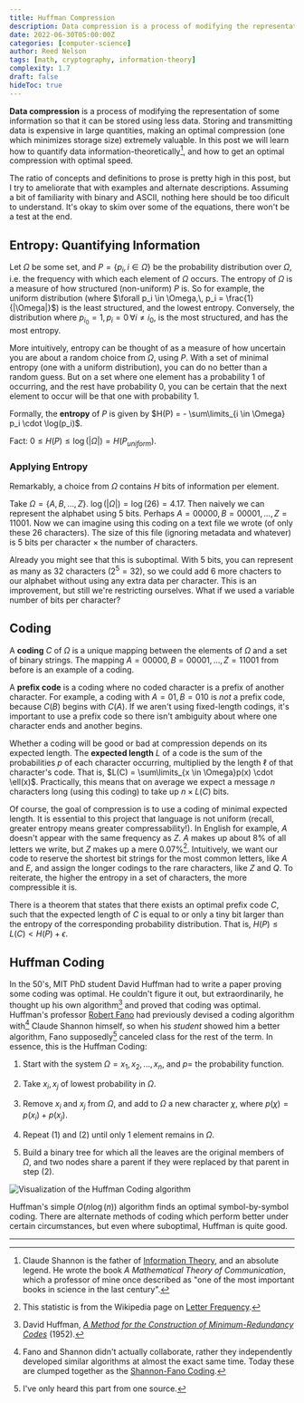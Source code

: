 ```yaml
---
title: Huffman Compression
description: Data compression is a process of modifying the representation of some information so that it can be stored using less data. We discuss how information is quantified (entropy), and a simple, speedy, and greedy compression algorithm (the Huffman Coding).
date: 2022-06-30T05:00:00Z
categories: [computer-science]
author: Reed Nelson
tags: [math, cryptography, information-theory]
complexity: 1.7
draft: false
hideToc: true
---
```


**Data compression** is a process of modifying the representation of some information so that it can be stored using less data. Storing and transmitting data is expensive in large quantities, making an optimal compression (one which minimizes storage size) extremely valuable. In this post we will learn how to quantify data information-theoretically[^1], and how to get an optimal compression with optimal speed.

The ratio of concepts and definitions to prose is pretty high in this post, but I try to ameliorate that with examples and alternate descriptions. Assuming a bit of familiarity with binary and ASCII, nothing here should be too dificult to understand. It's okay to skim over some of the equations, there won't be a test at the end.

## Entropy: Quantifying Information

Let $\Omega$ be some set, and $P = \{p_i,\, i\in \Omega\}$ be the probability distribution over $\Omega$, i.e. the frequency with which each element of $\Omega$ occurs. The entropy of $\Omega$ is a measure of how structured (non-uniform) $P$ is. So for example, the uniform distribution (where $\forall p_i \in \Omega,\, p_i = \frac{1}{|\Omega|}$) is the least structured, and the lowest entropy. Conversely, the distribution where $p_{i_0} = 1,\, p_i = 0 \, \forall i \neq i_0$, is the most structured, and has the most entropy.

More intuitively, entropy can be thought of as a measure of how uncertain you are about a random choice from $\Omega$, using $P$. With a set of minimal entropy (one with a uniform distribution), you can do no better than a random guess. But on a set where one element has a probability $1$ of occurring, and the rest have probability $0$, you can be certain that the next element to occur will be that one with probability $1$.

Formally, the **entropy** of $P$ is given by $H(P) = - \sum\limits_{i \in \Omega} p_i \cdot \log(p_i)$.

Fact: $0 \leq H(P) \leq \log(|\Omega|) = H(P_{uniform})$.

### Applying Entropy

Remarkably, a choice from $\Omega$ contains $H$ bits of information per element.

Take $\Omega = \{A, B, ..., Z\}$. $\log(|\Omega|) = \log(26) = 4.17$. Then naively we can represent the alphabet using 5 bits. Perhaps $A = 00000, B = 00001, ..., Z = 11001$. Now we can imagine using this coding on a text file we wrote (of only these 26 characters). The size of this file (ignoring metadata and whatever) is 5 bits per character $\times$ the number of characters.

Already you might see that this is suboptimal. With 5 bits, you can represent as many as 32 characters ($2^5 = 32$), so we could add 6 more chacters to our alphabet without using any extra data per character. This is an improvement, but still we're restricting ourselves. What if we used a variable number of bits per character?

## Coding

A **coding** $C$ of $\Omega$ is a unique mapping between the elements of $\Omega$ and a set of binary strings. The mapping $A = 00000, B = 00001, ..., Z = 11001$ from before is an example of a coding.

A **prefix code** is a coding where no coded character is a prefix of another character. For example, a coding with $A = 01, B = 010$ is *not* a prefix code, because $C(B)$ begins with $C(A)$. If we aren't using fixed-length codings, it's important to use a prefix code so there isn't ambiguity about where one character ends and another begins.

Whether a coding will be good or bad at compression depends on its expected length. The **expected length** $L$ of a code is the sum of the probabilities $p$ of each character occurring, multiplied by the length $\ell$ of that character's code. That is, $L(C) = \sum\limits_{x \in \Omega}p(x) \cdot \ell(x)$. Practically, this means that on average we expect a message $n$ characters long (using this coding) to take up $n \times L(C)$ bits.

Of course, the goal of compression is to use a coding of minimal expected length. It is essential to this project that language is not uniform (recall, greater entropy means greater compressability!). In English for example, $A$ doesn't appear with the same frequency as $Z$. $A$ makes up about $8\%$ of all letters we write, but $Z$ makes up a mere $0.07\%$[^2]. Intuitively, we want our code to reserve the shortest bit strings for the most common letters, like $A$ and $E$, and assign the longer codings to the rare characters, like $Z$ and $Q$. To reiterate, the higher the entropy in a set of characters, the more compressible it is.

There is a theorem that states that there exists an optimal prefix code $C$, such that the expected length of $C$ is equal to or only a tiny bit larger than the entropy of the corresponding probability distribution. That is, $H(P) \leq L(C) < H(P) + \epsilon$.

## Huffman Coding

In the 50's, MIT PhD student David Huffman had to write a paper proving some coding was optimal. He couldn't figure it out, but extraordinarily, he thought up his own algorithm[^3] and proved that coding was optimal. Huffman's professor [Robert Fano](https://en.wikipedia.org/wiki/Robert_Fano) had previously devised a coding algorithm with[^4] Claude Shannon himself, so when his *student* showed him a better algorithm, Fano supposedly[^5] canceled class for the rest of the term. In essence, this is the Huffman Coding:

1. Start with the system $\Omega = x_1, x_2,..., x_n$, and $p =$ the probability function.

2. Take $x_i, x_j$ of lowest probability in $\Omega$.

3. Remove $x_i$ and $x_j$ from $\Omega$, and add to $\Omega$ a new character $\chi$, where $p(\chi) = p(x_i) + p(x_j)$.

4. Repeat (1) and (2) until only 1 element remains in $\Omega$.

5. Build a binary tree for which all the leaves are the original members of $\Omega$, and two nodes share a parent if they were replaced by that parent in step (2).

![Visualization of the Huffman Coding algorithm](@assets/blog/huffman/huffman.png)

Huffman's simple $O(n\log(n))$ algorithm finds an optimal symbol-by-symbol coding. There are alternate methods of coding which perform better under certain circumstances, but even where suboptimal, Huffman is quite good.

---

[^1]: Claude Shannon is the father of [Information Theory](https://en.wikipedia.org/wiki/Information_theory), and an absolute legend. He wrote the book *A Mathematical Theory of Communication*, which a professor of mine once described as "one of the most important books in science in the last century".
[^2]: This statistic is from the Wikipedia page on [Letter Frequency](https://en.wikipedia.org/wiki/Letter_frequency).
[^3]: David Huffman, *[A Method for the Construction of Minimum-Redundancy Codes](https://github.com/pipul/lab/blob/master/papers/Others/huffman_1952_minimum-redundancy-codes.pdf)* (1952).
[^4]: Fano and Shannon didn't actually collaborate, rather they independently developed similar algorithms at almost the exact same time. Today these are clumped together as the [Shannon-Fano Coding](https://en.wikipedia.org/wiki/Shannon%E2%80%93Fano_coding).
[^5]: I've only heard this part from one source.
